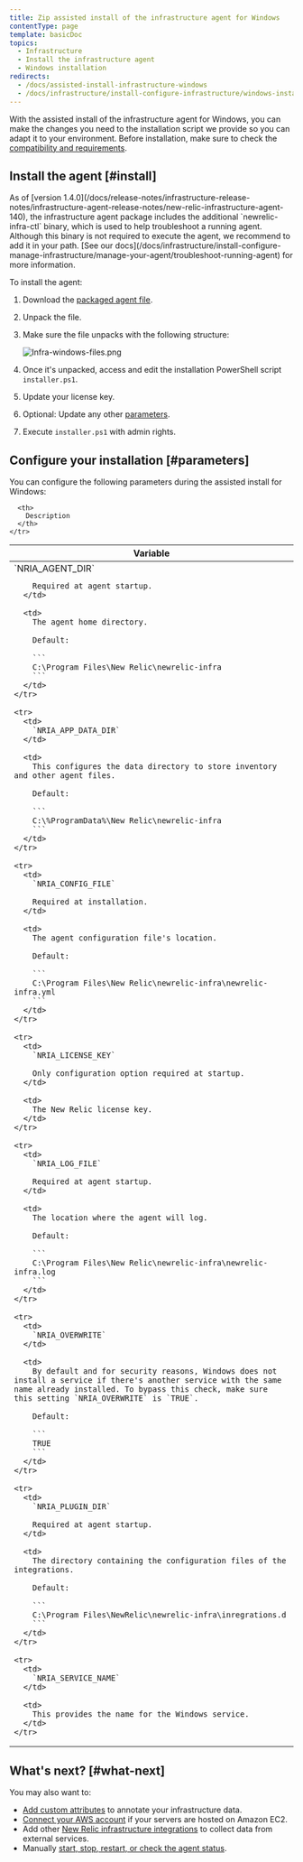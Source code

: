 ```yaml
---
title: Zip assisted install of the infrastructure agent for Windows
contentType: page
template: basicDoc
topics:
  - Infrastructure
  - Install the infrastructure agent
  - Windows installation
redirects:
  - /docs/assisted-install-infrastructure-windows
  - /docs/infrastructure/install-configure-infrastructure/windows-installation/assisted-install-infrastructure-windows
---
```


With the assisted install of the infrastructure agent for Windows, you can make the changes you need to the installation script we provide so you can adapt it to your environment. Before installation, make sure to check the [compatibility and requirements](/docs/infrastructure/new-relic-infrastructure/getting-started/compatibility-requirements-new-relic-infrastructure).

## Install the agent [#install]

<Callout variant="important">
  As of [version 1.4.0](/docs/release-notes/infrastructure-release-notes/infrastructure-agent-release-notes/new-relic-infrastructure-agent-140), the infrastructure agent package includes the additional `newrelic-infra-ctl` binary, which is used to help troubleshoot a running agent. Although this binary is not required to execute the agent, we recommend to add it in your path. [See our docs](/docs/infrastructure/install-configure-manage-infrastructure/manage-your-agent/troubleshoot-running-agent) for more information.
</Callout>

To install the agent:

1. Download the [packaged agent file](https://download.newrelic.com/infrastructure_agent/binaries/windows/).
2. Unpack the file.
3. Make sure the file unpacks with the following structure:

   ![Infra-windows-files.png](./images/Infra-windows-files.png "Infra-windows-files.png")
4. Once it's unpacked, access and edit the installation PowerShell script `installer.ps1`.
5. Update your license key.
6. Optional: Update any other [parameters](#parameters).
7. Execute `installer.ps1` with admin rights.

## Configure your installation [#parameters]

You can configure the following parameters during the assisted install for Windows:

<Table>
  <thead>
    <tr>
      <th style={{ width: "250px" }}>
        Variable
      </th>

      <th>
        Description
      </th>
    </tr>
  </thead>

  <tbody>
    <tr>
      <td>
        `NRIA_AGENT_DIR`

        Required at agent startup.
      </td>

      <td>
        The agent home directory.

        Default:

        ```
        C:\Program Files\New Relic\newrelic-infra
        ```
      </td>
    </tr>

    <tr>
      <td>
        `NRIA_APP_DATA_DIR`
      </td>

      <td>
        This configures the data directory to store inventory and other agent files.

        Default:

        ```
        C:\%ProgramData%\New Relic\newrelic-infra
        ```
      </td>
    </tr>

    <tr>
      <td>
        `NRIA_CONFIG_FILE`

        Required at installation.
      </td>

      <td>
        The agent configuration file's location.

        Default:

        ```
        C:\Program Files\New Relic\newrelic-infra\newrelic-infra.yml
        ```
      </td>
    </tr>

    <tr>
      <td>
        `NRIA_LICENSE_KEY`

        Only configuration option required at startup.
      </td>

      <td>
        The New Relic license key.
      </td>
    </tr>

    <tr>
      <td>
        `NRIA_LOG_FILE`

        Required at agent startup.
      </td>

      <td>
        The location where the agent will log.

        Default:

        ```
        C:\Program Files\New Relic\newrelic-infra\newrelic-infra.log
        ```
      </td>
    </tr>

    <tr>
      <td>
        `NRIA_OVERWRITE`
      </td>

      <td>
        By default and for security reasons, Windows does not install a service if there's another service with the same name already installed. To bypass this check, make sure this setting `NRIA_OVERWRITE` is `TRUE`.

        Default:

        ```
        TRUE
        ```
      </td>
    </tr>

    <tr>
      <td>
        `NRIA_PLUGIN_DIR`

        Required at agent startup.
      </td>

      <td>
        The directory containing the configuration files of the integrations.

        Default:

        ```
        C:\Program Files\NewRelic\newrelic-infra\inregrations.d
        ```
      </td>
    </tr>

    <tr>
      <td>
        `NRIA_SERVICE_NAME`
      </td>

      <td>
        This provides the name for the Windows service.
      </td>
    </tr>
  </tbody>
</Table>

## What's next? [#what-next]

You may also want to:

* [Add custom attributes](/docs/Infrastructure-configure-your-agent#conf-custom_attributes) to annotate your infrastructure data.
* [Connect your AWS account](/docs/infrastructure-amazon-aws-ec2-integration#connect) if your servers are hosted on Amazon EC2.
* Add other [New Relic infrastructure integrations](/docs/infrastructure/integrations-getting-started/getting-started/introduction-infrastructure-integrations) to collect data from external services.
* Manually [start, stop, restart, or check the agent status](/docs/infrastructure-start-stop-restart-check-agent-status#linux).

